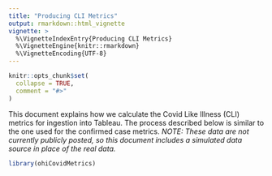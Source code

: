 ```yaml
---
title: "Producing CLI Metrics"
output: rmarkdown::html_vignette
vignette: >
  %\VignetteIndexEntry{Producing CLI Metrics}
  %\VignetteEngine{knitr::rmarkdown}
  %\VignetteEncoding{UTF-8}
---
```


```r
knitr::opts_chunk$set(
  collapse = TRUE,
  comment = "#>"
)
```

This document explains how we calculate the Covid Like Illness (CLI) metrics 
for ingestion into Tableau. The process described below is similar to the one
used for the confirmed case metrics. *NOTE: These data are not currently publicly 
posted, so this document includes a simulated data source in place of the 
real data.*

```r
library(ohiCovidMetrics)
```
  
